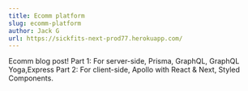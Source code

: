 ```yaml
---
title: Ecomm platform
slug: ecomm-platform
author: Jack G
url: https://sickfits-next-prod77.herokuapp.com/
---
```


Ecomm blog post!
Part 1: For server-side, Prisma, GraphQL, GraphQL Yoga,Express
Part 2: For client-side, Apollo with React & Next, Styled Components.
